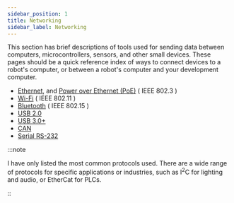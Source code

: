 ```yaml
---
sidebar_position: 1
title: Networking
sidebar_label: Networking
---
```


This section has brief descriptions of tools used for sending data between computers, microcontrollers, sensors, and other small devices.
These pages should be a quick reference index of ways to connect devices to a robot's computer, or between a robot's computer and your development computer.

- [Ethernet](./ethernet), and [Power over Ethernet (PoE)](/) ( IEEE 802.3 )
- [Wi-Fi](/) ( IEEE 802.11 )
- [Bluetooth](/) ( IEEE 802.15 )
- [USB 2.0](/)
- [USB 3.0+](/)
- [CAN](/)
- [Serial RS-232](/)

:::note

I have only listed the most common protocols used.
There are a wide range of protocols for specific applications or industries, such as I<sup>2</sup>C for lighting and audio, or EtherCat for PLCs.

::
